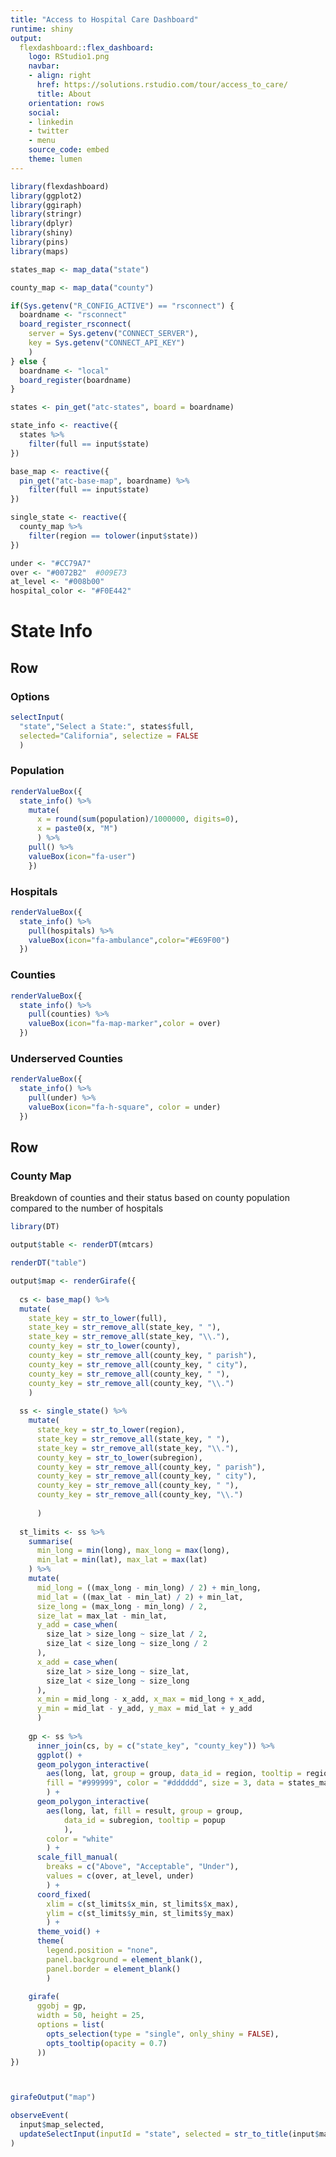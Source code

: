 ```yaml
---
title: "Access to Hospital Care Dashboard"
runtime: shiny
output:
  flexdashboard::flex_dashboard:
    logo: RStudio1.png
    navbar:
    - align: right
      href: https://solutions.rstudio.com/tour/access_to_care/
      title: About
    orientation: rows
    social:
    - linkedin
    - twitter
    - menu
    source_code: embed
    theme: lumen
---
```


```r
library(flexdashboard)
library(ggplot2)
library(ggiraph)
library(stringr)
library(dplyr)
library(shiny)
library(pins)
library(maps)

states_map <- map_data("state") 

county_map <- map_data("county") 

if(Sys.getenv("R_CONFIG_ACTIVE") == "rsconnect") {
  boardname <- "rsconnect"
  board_register_rsconnect(
    server = Sys.getenv("CONNECT_SERVER"),
    key = Sys.getenv("CONNECT_API_KEY")
    )
} else {
  boardname <- "local"
  board_register(boardname)  
}

states <- pin_get("atc-states", board = boardname)

state_info <- reactive({
  states %>% 
    filter(full == input$state) 
})

base_map <- reactive({
  pin_get("atc-base-map", boardname) %>%
    filter(full == input$state) 
})

single_state <- reactive({
  county_map %>% 
    filter(region == tolower(input$state))
})
```

```r
under <- "#CC79A7"
over <- "#0072B2"  #009E73
at_level <- "#008b00"
hospital_color <- "#F0E442"
```

State Info
======================================================================


Row 
-----------------------------------------------------------------------
### Options

```r
selectInput(
  "state","Select a State:", states$full,
  selected="California", selectize = FALSE
  )
```

### Population

```r
renderValueBox({
  state_info() %>%
    mutate(
      x = round(sum(population)/1000000, digits=0),
      x = paste0(x, "M")
      ) %>%
    pull() %>%
    valueBox(icon="fa-user")
    })
```

### Hospitals

```r
renderValueBox({
  state_info() %>%
    pull(hospitals) %>%
    valueBox(icon="fa-ambulance",color="#E69F00")
  })
```

### Counties

```r
renderValueBox({
  state_info() %>%
    pull(counties) %>%
    valueBox(icon="fa-map-marker",color = over)
  })
```


### Underserved Counties

```r
renderValueBox({
  state_info() %>%
    pull(under) %>%
    valueBox(icon="fa-h-square", color = under)
  })
```

Row {.tabset data-height=950}
-----------------------------------------------------------------------

### County Map

Breakdown of counties and their status based on county population compared to the number of hospitals

```r
library(DT)

output$table <- renderDT(mtcars)

renderDT("table")
```

```r
output$map <- renderGirafe({
  
  cs <- base_map() %>% 
  mutate(
    state_key = str_to_lower(full), 
    state_key = str_remove_all(state_key, " "),
    state_key = str_remove_all(state_key, "\\."),
    county_key = str_to_lower(county), 
    county_key = str_remove_all(county_key, " parish"),
    county_key = str_remove_all(county_key, " city"),
    county_key = str_remove_all(county_key, " "),
    county_key = str_remove_all(county_key, "\\.")
    )
  
  ss <- single_state() %>% 
    mutate(
      state_key = str_to_lower(region), 
      state_key = str_remove_all(state_key, " "),
      state_key = str_remove_all(state_key, "\\."),
      county_key = str_to_lower(subregion), 
      county_key = str_remove_all(county_key, " parish"),
      county_key = str_remove_all(county_key, " city"),
      county_key = str_remove_all(county_key, " "),
      county_key = str_remove_all(county_key, "\\.")
      
      )
  
  st_limits <- ss %>% 
    summarise(
      min_long = min(long), max_long = max(long),
      min_lat = min(lat), max_lat = max(lat)
    ) %>% 
    mutate(
      mid_long = ((max_long - min_long) / 2) + min_long,
      mid_lat = ((max_lat - min_lat) / 2) + min_lat,
      size_long = (max_long - min_long) / 2,
      size_lat = max_lat - min_lat,
      y_add = case_when(
        size_lat > size_long ~ size_lat / 2,
        size_lat < size_long ~ size_long / 2
      ),
      x_add = case_when(
        size_lat > size_long ~ size_lat,
        size_lat < size_long ~ size_long
      ),
      x_min = mid_long - x_add, x_max = mid_long + x_add,
      y_min = mid_lat - y_add, y_max = mid_lat + y_add
      )
    
    gp <- ss %>% 
      inner_join(cs, by = c("state_key", "county_key")) %>% 
      ggplot() +
      geom_polygon_interactive(
        aes(long, lat, group = group, data_id = region, tooltip = region), 
        fill = "#999999", color = "#dddddd", size = 3, data = states_map
        ) +
      geom_polygon_interactive(
        aes(long, lat, fill = result, group = group, 
            data_id = subregion, tooltip = popup
            ), 
        color = "white"
        ) +
      scale_fill_manual(
        breaks = c("Above", "Acceptable", "Under"), 
        values = c(over, at_level, under)
        ) +
      coord_fixed(
        xlim = c(st_limits$x_min, st_limits$x_max),
        ylim = c(st_limits$y_min, st_limits$y_max)
        ) +
      theme_void() +
      theme(
        legend.position = "none", 
        panel.background = element_blank(),
        panel.border = element_blank()
        )
    
    girafe(
      ggobj = gp, 
      width = 50, height = 25,
      options = list(
        opts_selection(type = "single", only_shiny = FALSE),
        opts_tooltip(opacity = 0.7)
      ))
})



girafeOutput("map")
```


```r
observeEvent(
  input$map_selected, 
  updateSelectInput(inputId = "state", selected = str_to_title(input$map_selected))
)
```



